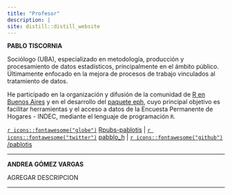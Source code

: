 ```yaml
---
title: "Profesor"
description: |
site: distill::distill_website
---
```


**PABLO TISCORNIA**


Sociólogo (UBA), especializado en metodología, producción y procesamiento de datos estadísticos, principalmente en el ámbito público. Últimamente enfocado en la mejora de procesos de trabajo vinculados al tratamiento de datos.

He participado en la organización y difusión de la comunidad de [R en Buenos Aires](https://renbaires.github.io/) y en el desarrollo del [paquete eph](https://holatam.github.io/eph/), cuyo principal objetivo es facilitar herramientas y el acceso a datos de la Encuesta Permanente de Hogares - INDEC, mediante el lenguaje de programación `R`.

[`r icons::fontawesome("globe")`](https://rpubs.com/pablotisco) [Rpubs-pablotis](https://rpubs.com/pablotisco) | [`r icons::fontawesome("twitter")`](https://twitter.com/pabblo_h) [pabblo_h](https://twitter.com/pabblo_h) | [`r icons::fontawesome("github")`](https://github.com/pablotis) [/pablotis](https://github.com/pablotis)

------------------------------------------------------------------------


**ANDREA GÓMEZ VARGAS**

AGREGAR DESCRIPCION

------------------------------------------------------------------------
